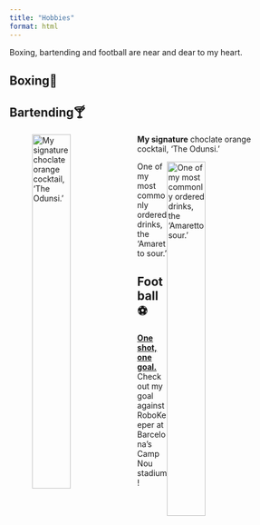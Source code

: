 ```yaml
---
title: "Hobbies"
format: html
---
```


Boxing, bartending and football are near and dear to my heart.

## Boxing🥊




## Bartending🍸
![**My signature** choclate orange cocktail, 'The Odunsi.'](Bartending.jpg){style="float: left; margin-right: 1rem; width: 40%;"}

![One of my most commonly ordered drinks, the 'Amaretto sour.'](Amaretto.jpg){style="float: right; margin-right: 1rem; width: 40%;"}




## Football⚽
[**One shot, one goal.**](Barca_goal.mp4) Check out my goal against RoboKeeper at Barcelona's Camp Nou stadium!


